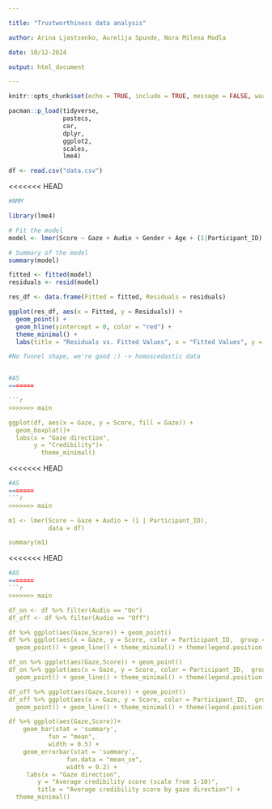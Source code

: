 ```yaml
---

title: "Trustworthiness data analysis"

author: Arina Ljastsenko, Aurelija Spunde, Nora Milena Modla

date: 10/12-2024

output: html_document

---
```


```r

knitr::opts_chunk$set(echo = TRUE, include = TRUE, message = FALSE, warning = FALSE)  

pacman::p_load(tidyverse,  
               pastecs,  
               car, 
               dplyr, 
               ggplot2, 
               scales,
               lme4)

```

```r

df <- read.csv("data.csv")

```

<<<<<<< HEAD
```r
#NMM

library(lme4)

# Fit the model
model <- lmer(Score ~ Gaze + Audio + Gender + Age + (1|Participant_ID) + (1|Story), data = df)

# Summary of the model
summary(model)

```

```r

fitted <- fitted(model)
residuals <- resid(model)

res_df <- data.frame(Fitted = fitted, Residuals = residuals)

ggplot(res_df, aes(x = Fitted, y = Residuals)) +
  geom_point() +
  geom_hline(yintercept = 0, color = "red") +
  theme_minimal() +
  labs(title = "Residuals vs. Fitted Values", x = "Fitted Values", y = "Residuals")

#No funnel shape, we're good :) -> homoscedastic data
```

```r



```


```r
#AS
=======

```r
>>>>>>> main

ggplot(df, aes(x = Gaze, y = Score, fill = Gaze)) +
  geom_boxplot()+
  labs(x = "Gaze direction",
       y = "Credibility")+
         theme_minimal()

```

<<<<<<< HEAD
```r
#AS
=======
```r
>>>>>>> main

m1 <- lmer(Score ~ Gaze + Audio + (1 | Participant_ID), 
           data = df)

summary(m1)

```


<<<<<<< HEAD
```r
#AS
=======
```r
>>>>>>> main

df_on <- df %>% filter(Audio == "On")
df_off <- df %>% filter(Audio == "Off")

df %>% ggplot(aes(Gaze,Score)) + geom_point()
df %>% ggplot(aes(x = Gaze, y = Score, color = Participant_ID,  group = Participant_ID)) +
  geom_point() + geom_line() + theme_minimal() + theme(legend.position = "none")

df_on %>% ggplot(aes(Gaze,Score)) + geom_point()
df_on %>% ggplot(aes(x = Gaze, y = Score, color = Participant_ID,  group = Participant_ID)) +
  geom_point() + geom_line() + theme_minimal() + theme(legend.position = "none")

df_off %>% ggplot(aes(Gaze,Score)) + geom_point()
df_off %>% ggplot(aes(x = Gaze, y = Score, color = Participant_ID,  group = Participant_ID)) +
  geom_point() + geom_line() + theme_minimal() + theme(legend.position = "none")

df %>% ggplot(aes(Gaze,Score))+
    geom_bar(stat = 'summary',
           fun = "mean",
           width = 0.5) +
    geom_errorbar(stat = 'summary',
                fun.data = "mean_se",
                width = 0.2) +
     labs(x = "Gaze direction", 
        y = "Average credibility score (scale from 1-10)", 
        title = "Average credibility score by gaze direction") +
  theme_minimal()

```